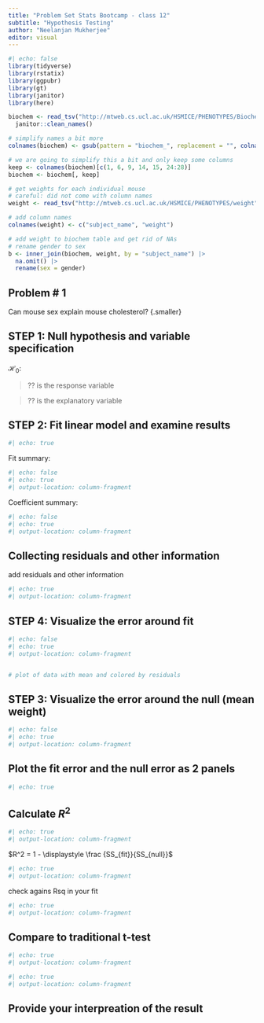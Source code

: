 ```yaml
---
title: "Problem Set Stats Bootcamp - class 12"
subtitle: "Hypothesis Testing"
author: "Neelanjan Mukherjee"
editor: visual
---
```


```r
#| echo: false
library(tidyverse)
library(rstatix)
library(ggpubr)
library(gt)
library(janitor)
library(here)
```

```r
biochem <- read_tsv("http://mtweb.cs.ucl.ac.uk/HSMICE/PHENOTYPES/Biochemistry.txt", show_col_types = FALSE) |>
  janitor::clean_names()

# simplify names a bit more
colnames(biochem) <- gsub(pattern = "biochem_", replacement = "", colnames(biochem))

# we are going to simplify this a bit and only keep some columns
keep <- colnames(biochem)[c(1, 6, 9, 14, 15, 24:28)]
biochem <- biochem[, keep]

# get weights for each individual mouse
# careful: did not come with column names
weight <- read_tsv("http://mtweb.cs.ucl.ac.uk/HSMICE/PHENOTYPES/weight", col_names = F, show_col_types = FALSE)

# add column names
colnames(weight) <- c("subject_name", "weight")

# add weight to biochem table and get rid of NAs
# rename gender to sex
b <- inner_join(biochem, weight, by = "subject_name") |>
  na.omit() |>
  rename(sex = gender)
```

## Problem \# 1

Can mouse sex explain mouse cholesterol? {.smaller}

## STEP 1: Null hypothesis and variable specification

$\mathcal{H}_0:$ 

> ?? is the response variable

> ?? is the explanatory variable

## STEP 2: Fit linear model and examine results {.smaller}

```r
#| echo: true
```

Fit summary:

```r
#| echo: false
#| echo: true
#| output-location: column-fragment
```

Coefficient summary:

```r
#| echo: false
#| echo: true
#| output-location: column-fragment
```

## Collecting residuals and other information {.smaller}

add residuals and other information

```r
#| echo: true
#| output-location: column-fragment
```

## STEP 4: Visualize the error around fit {.smaller}

```r
#| echo: false
#| echo: true
#| output-location: column-fragment


# plot of data with mean and colored by residuals
```

## STEP 3: Visualize the error around the null (mean weight) {.smaller}

```r
#| echo: false
#| echo: true
#| output-location: column-fragment
```

## Plot the fit error and the null error as 2 panels {.smaller}

```r
#| echo: true
```

## Calculate $R^2$ {.smaller}

```r
#| echo: true
#| output-location: column-fragment
```

$R^2 = 1 - \displaystyle \frac {SS_{fit}}{SS_{null}}$

```r
#| echo: true
#| output-location: column-fragment
```

check agains Rsq in your fit

```r
#| echo: true
#| output-location: column-fragment
```

## Compare to traditional t-test {.smaller}

```r
#| echo: true
#| output-location: column-fragment
```

```r
#| echo: true
#| output-location: column-fragment
```

## Provide your interpreation of the result


